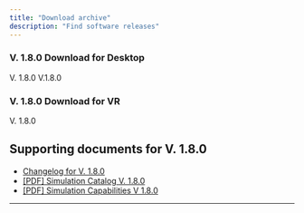 ```yaml
---
title: "Download archive"
description: "Find software releases"
---
```


### V. 1.8.0 Download for Desktop

<CardGroup cols="2">
  <Card title="Windows - Desktop X-ray Simulator" icon="download" href="https://vitasim.dk" cta="Download now">
    V. 1.8.0
  </Card>
  <Card title="macOS - VR X-ray Simulator" icon="download" href="https://vitasim.dk" cta="Download now">
    V.1.8.0
  </Card>
</CardGroup>

### V. 1.8.0 Download for VR

<CardGroup cols="2">
  <Card title="Windows - VR X-ray Simulator" icon="download" href="https://vitasim.dk" cta="Download now">
    V. 1.8.0
  </Card>
</CardGroup>

## Supporting documents for V. 1.8.0

- [Changelog for V. 1.8.0](changelog#v-1-8-0)
- [[PDF] Simulation Catalog V. 1.8.0](/Download/Simulation%20capabilities%202.pdf "download")
- [[PDF] Simulation Capabilities V 1.8.0](test)

---

<Accordion title="Older software releases" description="List of older software versions" icon="box-archive">
  
</Accordion>